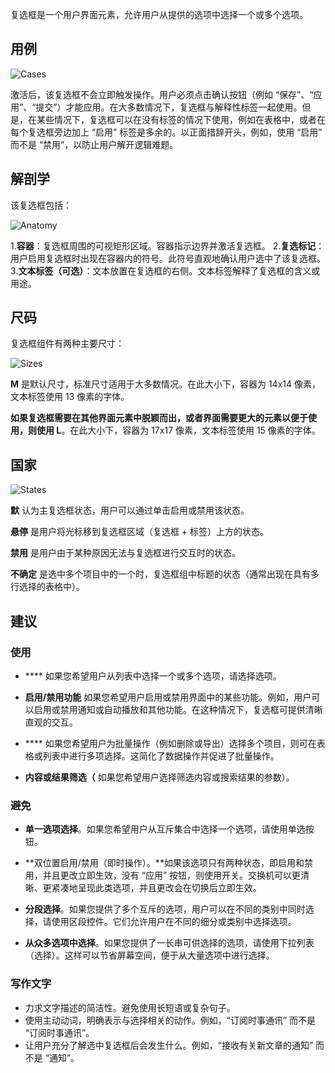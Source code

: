 复选框是一个用户界面元素，允许用户从提供的选项中选择一个或多个选项。

## 用例

![Cases](/static/images/design/Checkbox/Checkbox1.png)

激活后，该复选框不会立即触发操作。用户必须点击确认按钮（例如 “保存”、“应用”、“提交”）才能应用。在大多数情况下，复选框与解释性标签一起使用。但是，在某些情况下，复选框可以在没有标签的情况下使用，例如在表格中，或者在每个复选框旁边加上 “启用” 标签是多余的。以正面措辞开头，例如，使用 “启用” 而不是 “禁用”，以防止用户解开逻辑难题。

## 解剖学

该复选框包括：

![Anatomy](/static/images/design/Checkbox/Checkbox2.png)

1.**容器**：复选框周围的可视矩形区域。容器指示边界并激活复选框。
2.**复选标记**：用户启用复选框时出现在容器内的符号。此符号直观地确认用户选中了该复选框。
3.**文本标签（可选）**：文本放置在复选框的右侧。文本标签解释了复选框的含义或用途。

## 尺码

复选框组件有两种主要尺寸：

![Sizes](/static/images/design/Checkbox/Checkbox3.png)

**M** 是默认尺寸，标准尺寸适用于大多数情况。在此大小下，容器为 14x14 像素，文本标签使用 13 像素的字体。

**如果复选框需要在其他界面元素中脱颖而出，或者界面需要更大的元素以便于使用，则使用 L**。在此大小下，容器为 17x17 像素，文本标签使用 15 像素的字体。

## 国家

![States](/static/images/design/Checkbox/Checkbox4.png)

**默** 认为主复选框状态，用户可以通过单击启用或禁用该状态。

**悬停** 是用户将光标移到复选框区域（复选框 + 标签）上方的状态。

**禁用** 是用户由于某种原因无法与复选框进行交互时的状态。

**不确定** 是选中多个项目中的一个时，复选框组中标题的状态（通常出现在具有多行选择的表格中）。

## 建议

### 使用

- **** 如果您希望用户从列表中选择一个或多个选项，请选择选项。

- **启用/禁用功能** 如果您希望用户启用或禁用界面中的某些功能。例如，用户可以启用或禁用通知或自动播放和其他功能。在这种情况下，复选框可提供清晰直观的交互。

- **** 如果您希望用户为批量操作（例如删除或导出）选择多个项目，则可在表格或列表中进行多项选择。这简化了数据操作并促进了批量操作。

- **内容或结果筛选（** 如果您希望用户选择筛选内容或搜索结果的参数）。

### 避免

- **单一选项选择**。如果您希望用户从互斥集合中选择一个选项，请使用单选按钮。

- **双位置启用/禁用（即时操作）。**如果该选项只有两种状态，即启用和禁用，并且更改立即生效，没有 “应用” 按钮，则使用开关。交换机可以更清晰、更紧凑地呈现此类选项，并且更改会在切换后立即生效。

- **分段选择**。如果您提供了多个互斥的选项，用户可以在不同的类别中同时选择，请使用区段控件。它们允许用户在不同的细分或类别中选择选项。

- **从众多选项中选择**。如果您提供了一长串可供选择的选项，请使用下拉列表（选择）。这样可以节省屏幕空间，便于从大量选项中进行选择。

### 写作文字

- 力求文字描述的简洁性。避免使用长短语或复杂句子。
- 使用主动动词，明确表示与选择相关的动作。例如，“订阅时事通讯” 而不是 “订阅时事通讯”。
- 让用户充分了解选中复选框后会发生什么。例如，“接收有关新文章的通知” 而不是 “通知”。

